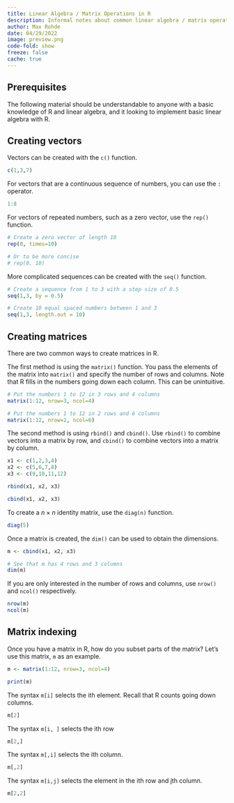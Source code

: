 ```yaml
---
title: Linear Algebra / Matrix Operations in R
description: Informal notes about common linear algebra / matrix operations in R
author: Max Rohde
date: 04/29/2022
image: preview.png
code-fold: show
freeze: false
cache: true
---
```


## Prerequisites
The following material should be understandable to anyone with a basic knowledge of R and linear algebra, and it looking to implement basic linear algebra with R.

## Creating vectors

Vectors can be created with the `c()` function.

```r
c(1,3,7)
```

For vectors that are a continuous sequence of numbers, you can use the `:` operator.

```r
1:8
```

For vectors of repeated numbers, such as a zero vector, use the `rep()` function.

```r
# Create a zero vector of length 10
rep(0, times=10)

# Or to be more concise
# rep(0, 10)
```

More complicated sequences can be created with the `seq()` function.

```r
# Create a sequence from 1 to 3 with a step size of 0.5
seq(1,3, by = 0.5)
```
```r
# Create 10 equal spaced numbers between 1 and 3
seq(1,3, length.out = 10)
```

## Creating matrices

There are two common ways to create matrices in R.

The first method is using the `matrix()` function. You pass the elements of the matrix into `matrix()` and specify the number of rows and columns. Note that R fills in the numbers going down each column. This can be unintuitive.

```r
# Put the numbers 1 to 12 in 3 rows and 4 columns
matrix(1:12, nrow=3, ncol=4)
```
```r
# Put the numbers 1 to 12 in 2 rows and 6 columns
matrix(1:12, nrow=2, ncol=6)
```

The second method is using `rbind()` and `cbind()`. Use `rbind()` to combine vectors into a matrix by row, and `cbind()` to combine vectors into a matrix by column.

```r
x1 <- c(1,2,3,4)
x2 <- c(5,6,7,8)
x3 <- c(9,10,11,12) 
```

```r
rbind(x1, x2, x3)
```

```r
cbind(x1, x2, x3)
```

To create a $n \times n$ identity matrix, use the `diag(n)` function.

```r
diag(5)
```

Once a matrix is created, the `dim()` can be used to obtain the dimensions.

```r
m <- cbind(x1, x2, x3)

# See that m has 4 rows and 3 columns
dim(m)
```

If you are only interested in the number of rows and columns, use `nrow()` and `ncol()` respectively.

```r
nrow(m)
ncol(m)
```


## Matrix indexing

Once you have a matrix in R, how do you subset parts of the matrix? Let's use this matrix, `m` as an example.

```r
m <- matrix(1:12, nrow=3, ncol=4)

print(m)
```

The syntax `m[i]` selects the ith element. Recall that R counts going down columns.

```r
m[2]
```

The syntax `m[i, ]` selects the ith row

```r
m[2,]
```

The syntax `m[,i]` selects the ith column.

```r
m[,2]
```

The syntax `m[i,j]` selects the element in the ith row and jth column.

```r
m[2,2]
```


